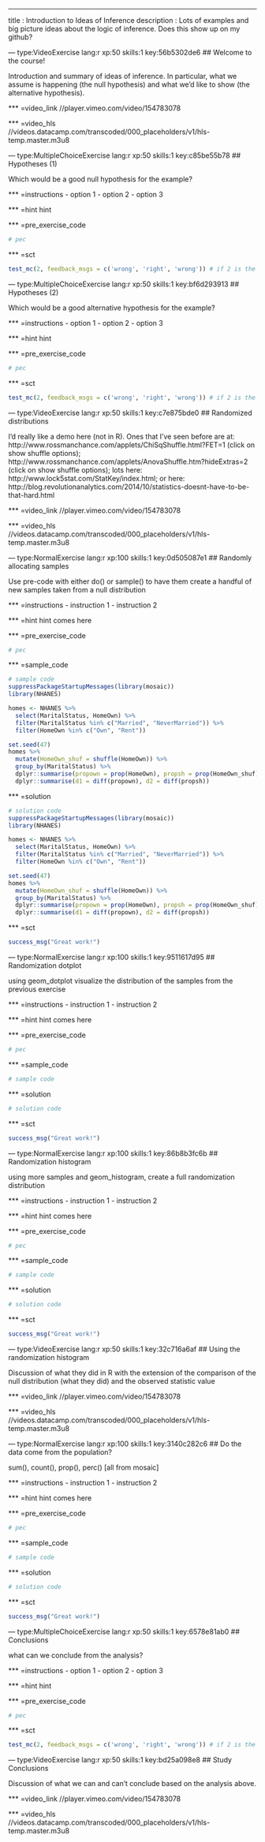 ---
title       : Introduction to Ideas of Inference
description : Lots of examples and big picture ideas about the logic of inference.  Does this show up on my github?

--- type:VideoExercise lang:r xp:50 skills:1 key:56b5302de6
## Welcome to the course!

Introduction and summary of ideas of inference.  In particular, what we assume is happening (the null hypothesis) and what we'd like to show (the alternative hypothesis).

*** =video_link
//player.vimeo.com/video/154783078

*** =video_hls
//videos.datacamp.com/transcoded/000_placeholders/v1/hls-temp.master.m3u8

--- type:MultipleChoiceExercise lang:r xp:50 skills:1 key:c85be55b78
## Hypotheses (1)

Which would be a good null hypothesis for the example?

*** =instructions
- option 1
- option 2
- option 3

*** =hint
hint

*** =pre_exercise_code
```r
# pec
```

*** =sct
```r
test_mc(2, feedback_msgs = c('wrong', 'right', 'wrong')) # if 2 is the correct option.
```

--- type:MultipleChoiceExercise lang:r xp:50 skills:1 key:bf6d293913
## Hypotheses (2)

Which would be a good alternative hypothesis for the example?

*** =instructions
- option 1
- option 2
- option 3

*** =hint
hint

*** =pre_exercise_code
```r
# pec
```

*** =sct
```r
test_mc(2, feedback_msgs = c('wrong', 'right', 'wrong')) # if 2 is the correct option.
```

--- type:VideoExercise lang:r xp:50 skills:1 key:c7e875bde0
## Randomized distributions

I'd really like a demo here (not in R).  Ones that I've seen before are at: http://www.rossmanchance.com/applets/ChiSqShuffle.html?FET=1 (click on show shuffle options); http://www.rossmanchance.com/applets/AnovaShuffle.htm?hideExtras=2 (click on show shuffle options); lots here: http://www.lock5stat.com/StatKey/index.html; or here: http://blog.revolutionanalytics.com/2014/10/statistics-doesnt-have-to-be-that-hard.html

*** =video_link
//player.vimeo.com/video/154783078

*** =video_hls
//videos.datacamp.com/transcoded/000_placeholders/v1/hls-temp.master.m3u8

--- type:NormalExercise lang:r xp:100 skills:1 key:0d505087e1
## Randomly allocating samples

Use pre-code with either do() or sample() to have them create a handful of new samples taken from a null distribution

*** =instructions
- instruction 1
- instruction 2

*** =hint
hint comes here

*** =pre_exercise_code
```r
# pec
```

*** =sample_code
```r
# sample code
suppressPackageStartupMessages(library(mosaic))
library(NHANES)

homes <- NHANES %>%
  select(MaritalStatus, HomeOwn) %>%
  filter(MaritalStatus %in% c("Married", "NeverMarried")) %>%
  filter(HomeOwn %in% c("Own", "Rent"))

set.seed(47)
homes %>%
  mutate(HomeOwn_shuf = shuffle(HomeOwn)) %>%
  group_by(MaritalStatus) %>%
  dplyr::summarise(propown = prop(HomeOwn), propsh = prop(HomeOwn_shuf)) %>%
  dplyr::summarise(d1 = diff(propown), d2 = diff(propsh))
```

*** =solution
```r
# solution code
suppressPackageStartupMessages(library(mosaic))
library(NHANES)

homes <- NHANES %>%
  select(MaritalStatus, HomeOwn) %>%
  filter(MaritalStatus %in% c("Married", "NeverMarried")) %>%
  filter(HomeOwn %in% c("Own", "Rent"))

set.seed(47)
homes %>%
  mutate(HomeOwn_shuf = shuffle(HomeOwn)) %>%
  group_by(MaritalStatus) %>%
  dplyr::summarise(propown = prop(HomeOwn), propsh = prop(HomeOwn_shuf)) %>%
  dplyr::summarise(d1 = diff(propown), d2 = diff(propsh))
```

*** =sct
```r
success_msg("Great work!")
```

--- type:NormalExercise lang:r xp:100 skills:1 key:9511617d95
## Randomization dotplot

using geom_dotplot visualize the distribution of the samples from the previous exercise

*** =instructions
- instruction 1
- instruction 2

*** =hint
hint comes here

*** =pre_exercise_code
```r
# pec
```

*** =sample_code
```r
# sample code
```

*** =solution
```r
# solution code
```

*** =sct
```r
success_msg("Great work!")
```

--- type:NormalExercise lang:r xp:100 skills:1 key:86b8b3fc6b
## Randomization histogram

using more samples and geom_histogram, create a full randomization distribution

*** =instructions
- instruction 1
- instruction 2

*** =hint
hint comes here

*** =pre_exercise_code
```r
# pec
```

*** =sample_code
```r
# sample code
```

*** =solution
```r
# solution code
```

*** =sct
```r
success_msg("Great work!")
```

--- type:VideoExercise lang:r xp:50 skills:1 key:32c716a6af
## Using the randomization histogram

Discussion of what they did in R with the extension of the comparison of the null distribution (what they did) and the observed statistic value

*** =video_link
//player.vimeo.com/video/154783078

*** =video_hls
//videos.datacamp.com/transcoded/000_placeholders/v1/hls-temp.master.m3u8

--- type:NormalExercise lang:r xp:100 skills:1 key:3140c282c6
## Do the data come from the population?

sum(), count(), prop(), perc()  [all from mosaic]

*** =instructions
- instruction 1
- instruction 2

*** =hint
hint comes here

*** =pre_exercise_code
```r
# pec
```

*** =sample_code
```r
# sample code
```

*** =solution
```r
# solution code
```

*** =sct
```r
success_msg("Great work!")
```

--- type:MultipleChoiceExercise lang:r xp:50 skills:1 key:6578e81ab0
## Conclusions

what can we conclude from the analysis?

*** =instructions
- option 1
- option 2
- option 3

*** =hint
hint

*** =pre_exercise_code
```r
# pec
```

*** =sct
```r
test_mc(2, feedback_msgs = c('wrong', 'right', 'wrong')) # if 2 is the correct option.
```

--- type:VideoExercise lang:r xp:50 skills:1 key:bd25a098e8
## Study Conclusions

Discussion of what we can and can't conclude based on the analysis above.

*** =video_link
//player.vimeo.com/video/154783078

*** =video_hls
//videos.datacamp.com/transcoded/000_placeholders/v1/hls-temp.master.m3u8

